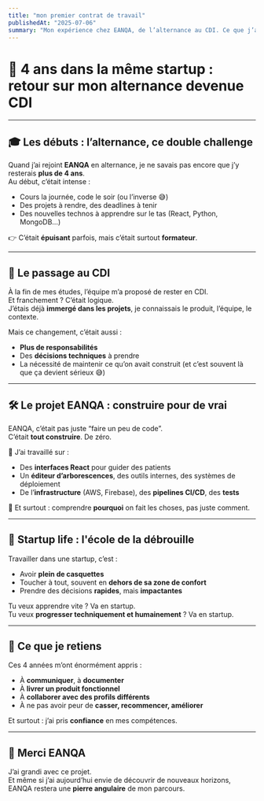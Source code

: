 ```yaml
---
title: "mon premier contrat de travail"
publishedAt: "2025-07-06"
summary: "Mon expérience chez EANQA, de l’alternance au CDI. Ce que j’ai appris, les défis du quotidien, et pourquoi une startup peut être une école incroyable."
---
```


# 🚀 4 ans dans la même startup : retour sur mon alternance devenue CDI

---

## 🎓 Les débuts : l’alternance, ce double challenge

Quand j’ai rejoint **EANQA** en alternance, je ne savais pas encore que j’y resterais **plus de 4 ans**.  
Au début, c’était intense :

- Cours la journée, code le soir (ou l’inverse 😅)
- Des projets à rendre, des deadlines à tenir
- Des nouvelles technos à apprendre sur le tas (React, Python, MongoDB…)

👉 C’était **épuisant** parfois, mais c’était surtout **formateur**.

---

## 💼 Le passage au CDI

À la fin de mes études, l’équipe m’a proposé de rester en CDI.  
Et franchement ? C’était logique.  
J’étais déjà **immergé dans les projets**, je connaissais le produit, l’équipe, le contexte.

Mais ce changement, c’était aussi :

- **Plus de responsabilités**
- Des **décisions techniques** à prendre
- La nécessité de maintenir ce qu’on avait construit (et c’est souvent là que ça devient sérieux 😅)

---

## 🛠 Le projet EANQA : construire pour de vrai

EANQA, c’était pas juste “faire un peu de code”.  
C’était **tout construire**. De zéro.

🔧 J’ai travaillé sur :

- Des **interfaces React** pour guider des patients
- Un **éditeur d’arborescences**, des outils internes, des systèmes de déploiement
- De l’**infrastructure** (AWS, Firebase), des **pipelines CI/CD**, des **tests**

🧠 Et surtout : comprendre **pourquoi** on fait les choses, pas juste comment.

---

## 🌱 Startup life : l'école de la débrouille

Travailler dans une startup, c’est :

- Avoir **plein de casquettes**
- Toucher à tout, souvent en **dehors de sa zone de confort**
- Prendre des décisions **rapides**, mais **impactantes**

Tu veux apprendre vite ? Va en startup.  
Tu veux **progresser techniquement et humainement** ? Va en startup.

---

## 🤝 Ce que je retiens

Ces 4 années m’ont énormément appris :

- À **communiquer**, à **documenter**
- À **livrer un produit fonctionnel**
- À **collaborer avec des profils différents**
- À ne pas avoir peur de **casser, recommencer, améliorer**

Et surtout : j’ai pris **confiance** en mes compétences.

---

## 🙏 Merci EANQA

J’ai grandi avec ce projet.  
Et même si j’ai aujourd’hui envie de découvrir de nouveaux horizons, EANQA restera une **pierre angulaire** de mon parcours.
